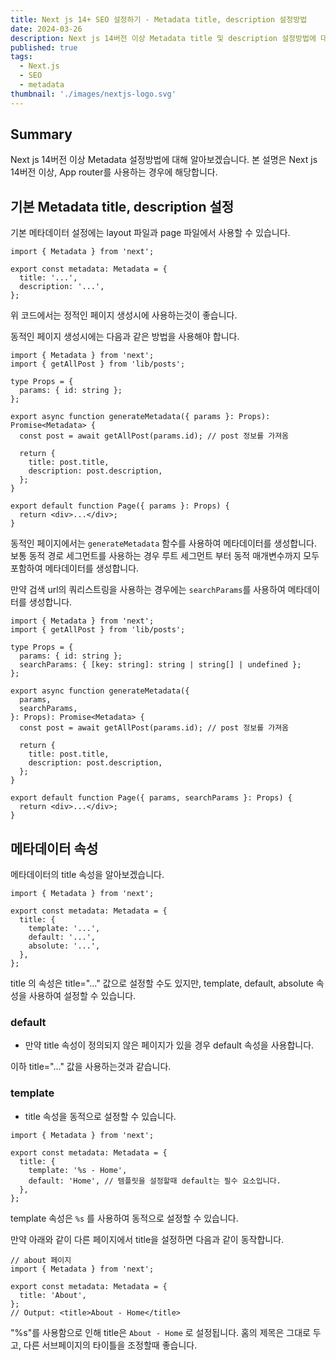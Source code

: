 ```yaml
---
title: Next js 14+ SEO 설정하기 - Metadata title, description 설정방법
date: 2024-03-26
description: Next js 14버전 이상 Metadata title 및 description 설정방법에 대해 알아봅니다.
published: true
tags:
  - Next.js
  - SEO
  - metadata
thumbnail: './images/nextjs-logo.svg'
---
```


## Summary

Next js 14버전 이상 Metadata 설정방법에 대해 알아보겠습니다. 본 설명은 Next js 14버전 이상, App router를 사용하는 경우에 해당합니다.

## 기본 Metadata title, description 설정

기본 메타데이터 설정에는 layout 파일과 page 파일에서 사용할 수 있습니다.

```tsx title="layout.tsx 또는 page.tsx"
import { Metadata } from 'next';

export const metadata: Metadata = {
  title: '...',
  description: '...',
};
```

위 코드에서는 정적인 페이지 생성시에 사용하는것이 좋습니다.

동적인 페이지 생성시에는 다음과 같은 방법을 사용해야 합니다.

```tsx title="app/products/[id]/page.tsx" showLineNumbers
import { Metadata } from 'next';
import { getAllPost } from 'lib/posts';

type Props = {
  params: { id: string };
};

export async function generateMetadata({ params }: Props): Promise<Metadata> {
  const post = await getAllPost(params.id); // post 정보를 가져옴

  return {
    title: post.title,
    description: post.description,
  };
}

export default function Page({ params }: Props) {
  return <div>...</div>;
}
```

동적인 페이지에서는 `generateMetadata` 함수를 사용하여 메타데이터를 생성합니다.<br/>
보통 동적 경로 세그먼트를 사용하는 경우 루트 세그먼트 부터 동적 매개변수까지 모두 포함하여 메타데이터를 생성합니다.

만약 검색 url의 쿼리스트링을 사용하는 경우에는 `searchParams`를 사용하여 메타데이터를 생성합니다.

```tsx title="app/products/[id]/page.tsx" {6, 11, 21} showLineNumbers
import { Metadata } from 'next';
import { getAllPost } from 'lib/posts';

type Props = {
  params: { id: string };
  searchParams: { [key: string]: string | string[] | undefined };
};

export async function generateMetadata({
  params,
  searchParams,
}: Props): Promise<Metadata> {
  const post = await getAllPost(params.id); // post 정보를 가져옴

  return {
    title: post.title,
    description: post.description,
  };
}

export default function Page({ params, searchParams }: Props) {
  return <div>...</div>;
}
```

## 메타데이터 속성

메타데이터의 title 속성을 알아보겠습니다.

```tsx title="app/layout.tsx"
import { Metadata } from 'next';

export const metadata: Metadata = {
  title: {
    template: '...',
    default: '...',
    absolute: '...',
  },
};
```

title 의 속성은 title="..." 값으로 설정할 수도 있지만, template, default, absolute 속성을 사용하여 설정할 수 있습니다.

### default

- 만약 title 속성이 정의되지 않은 페이지가 있을 경우 default 속성을 사용합니다.

이하 title="..." 값을 사용하는것과 같습니다.

### template

- title 속성을 동적으로 설정할 수 있습니다.

```tsx title="app/layout.tsx"
import { Metadata } from 'next';

export const metadata: Metadata = {
  title: {
    template: '%s - Home',
    default: 'Home', // 템플릿을 설정할때 default는 필수 요소입니다.
  },
};
```

template 속성은 `%s` 를 사용하여 동적으로 설정할 수 있습니다.

만약 아래와 같이 다른 페이지에서 title을 설정하면 다음과 같이 동작합니다.

```tsx title="app/about/page.tsx"
// about 페이지
import { Metadata } from 'next';

export const metadata: Metadata = {
  title: 'About',
};
// Output: <title>About - Home</title>
```

"%s"를 사용함으로 인해 title은 `About - Home` 로 설정됩니다. 홈의 제목은 그대로 두고, 다른 서브페이지의 타이틀을 조정할때 좋습니다.
